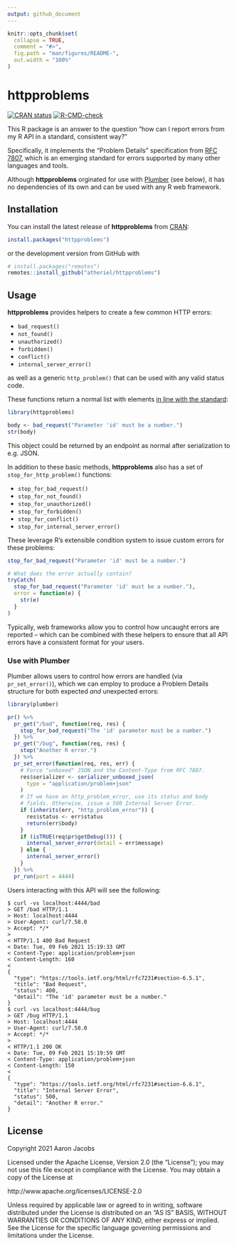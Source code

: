 ```yaml
---
output: github_document
---
```


<!-- README.md is generated from README.Rmd. Please edit that file -->

```r
knitr::opts_chunk$set(
  collapse = TRUE,
  comment = "#>",
  fig.path = "man/figures/README-",
  out.width = "100%"
)
```

# httpproblems

<!-- badges: start -->
[![CRAN status](https://www.r-pkg.org/badges/version/httpproblems)](https://CRAN.R-project.org/package=httpproblems)
[![R-CMD-check](https://github.com/atheriel/httpproblems/workflows/R-CMD-check/badge.svg)](https://github.com/atheriel/httpproblems/actions)
<!-- badges: end -->

This R package is an answer to the question "how can I report errors from my R
API in a standard, consistent way?"

Specifically, it implements the "Problem Details" specification from [RFC
7807](https://tools.ietf.org/html/rfc7807), which is an emerging standard for
errors supported by many other languages and tools.

Although **httpproblems** orginated for use with
[Plumber](https://www.rplumber.io) (see below), it has no dependencies of its
own and can be used with any R web framework.

## Installation

You can install the latest release of **httpproblems** from
[CRAN](https://CRAN.R-project.org):

``` r
install.packages("httpproblems")
```

or the development version from GitHub with

```r
# install.packages("remotes")
remotes::install_github("atheriel/httpproblems")
```

## Usage

**httpproblems** provides helpers to create a few common HTTP errors:

* `bad_request()`
* `not_found()`
* `unauthorized()`
* `forbidden()`
* `conflict()`
* `internal_server_error()`

as well as a generic `http_problem()` that can be used with any valid status
code.

These functions return a normal list with elements [in line with the
standard](https://tools.ietf.org/html/rfc7807#section-3.1):

```r
library(httpproblems)

body <- bad_request("Parameter 'id' must be a number.")
str(body)
```

This object could be returned by an endpoint as normal after serialization to
e.g. JSON.

In addition to these basic methods, **httpproblems** also has a set of
`stop_for_http_problem()` functions:

* `stop_for_bad_request()`
* `stop_for_not_found()`
* `stop_for_unauthorized()`
* `stop_for_forbidden()`
* `stop_for_conflict()`
* `stop_for_internal_server_error()`

These leverage R's extensible condition system to issue custom errors for these
problems:

```r
stop_for_bad_request("Parameter 'id' must be a number.")

# What does the error actually contain?
tryCatch(
  stop_for_bad_request("Parameter 'id' must be a number."),
  error = function(e) {
    str(e)
  }
)
```

Typically, web frameworks allow you to control how uncaught errors are reported
-- which can be combined with these helpers to ensure that all API errors have a
consistent format for your users.

### Use with Plumber

Plumber allows users to control how errors are handled (via `pr_set_error()`),
which we can employ to produce a Problem Details structure for both expected
*and* unexpected errors:

```r
library(plumber)

pr() %>%
  pr_get("/bad", function(req, res) {
    stop_for_bad_request("The 'id' parameter must be a number.")
  }) %>%
  pr_get("/bug", function(req, res) {
    stop("Another R error.")
  }) %>%
  pr_set_error(function(req, res, err) {
    # Force "unboxed" JSON and the Content-Type from RFC 7807.
    res$serializer <- serializer_unboxed_json(
      type = "application/problem+json"
    )
    # If we have an http_problem_error, use its status and body
    # fields. Otherwise, issue a 500 Internal Server Error.
    if (inherits(err, "http_problem_error")) {
      res$status <- err$status
      return(err$body)
    }
    if (isTRUE(req$pr$getDebug())) {
      internal_server_error(detail = err$message)
    } else {
      internal_server_error()
    }
  }) %>%
  pr_run(port = 4444)
```

Users interacting with this API will see the following:

```shell
$ curl -vs localhost:4444/bad
> GET /bad HTTP/1.1
> Host: localhost:4444
> User-Agent: curl/7.58.0
> Accept: */*
> 
< HTTP/1.1 400 Bad Request
< Date: Tue, 09 Feb 2021 15:19:33 GMT
< Content-Type: application/problem+json
< Content-Length: 160
< 
{
  "type": "https://tools.ietf.org/html/rfc7231#section-6.5.1",
  "title": "Bad Request",
  "status": 400,
  "detail": "The 'id' parameter must be a number."
}
$ curl -vs localhost:4444/bug
> GET /bug HTTP/1.1
> Host: localhost:4444
> User-Agent: curl/7.58.0
> Accept: */*
> 
< HTTP/1.1 200 OK
< Date: Tue, 09 Feb 2021 15:19:59 GMT
< Content-Type: application/problem+json
< Content-Length: 150
< 
{
  "type": "https://tools.ietf.org/html/rfc7231#section-6.6.1",
  "title": "Internal Server Error",
  "status": 500,
  "detail": "Another R error."
}
```

## License

Copyright 2021 Aaron Jacobs

Licensed under the Apache License, Version 2.0 (the "License");
you may not use this file except in compliance with the License.
You may obtain a copy of the License at

  http://www.apache.org/licenses/LICENSE-2.0

Unless required by applicable law or agreed to in writing, software
distributed under the License is distributed on an "AS IS" BASIS,
WITHOUT WARRANTIES OR CONDITIONS OF ANY KIND, either express or implied.
See the License for the specific language governing permissions and
limitations under the License.
